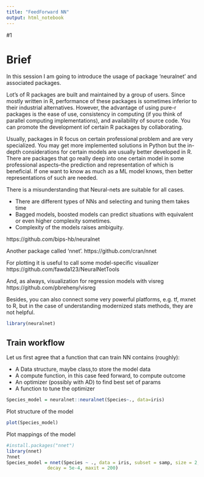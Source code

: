 ---
title: "FeedForward NN"
output: html_notebook
---

#1

# Brief

In this session I am going to introduce the usage of package 'neuralnet' and associated packages.

Lot's of R packages are built and maintained by a group of users. Since mostly written in R, performance of these packages is sometimes inferior to their industrial alternatives. However, the advantage of using pure-r packages is the ease of use, consistency in computing (if you think of parallel computing implementations), and availability of source code. You can promote the development iof certain R packages by collaborating.

Usually, packages in R focus on certain professional problem and are very specialized. You may get more implemented solutions in Python but the in-depth considerations for certain models are usually better developed in R. There are packages that go really deep into one certain model in some professional aspects--the prediction and representation of which is beneficial. If one want to know as much as a ML model knows, then better representations of such are needed.

There is a misunderstanding that Neural-nets are suitable for all cases.

 - There are different types of NNs and selecting and tuning them takes time
 - Bagged models, boosted models can predict situations with equivalent or even higher complexity sometimes.
 - Complexity of the models raises ambiguity.
 

https://github.com/bips-hb/neuralnet

Another package called 'nnet'.
https://github.com/cran/nnet

For plotting it is useful to call some model-specific visualizer
https://github.com/fawda123/NeuralNetTools

And, as always, visualization for regression models with visreg
https://github.com/pbreheny/visreg



Besides, you can also connect some very powerful platforms, e.g. tf, mxnet to R, but in the case of understanding modernized stats methods, they are not helpful.

 
```{r loadPkg}
library(neuralnet)


```
 
## Train workflow

Let us first agree that a function that can train NN contains (roughly):

 - A Data structure, maybe class,to store the model data
 - A compute function, in this case feed forward, to compute outcome
 - An optimizer (possibly with AD) to find best set of params
 - A function to tune the optimizer
 
 
```{r}
Species_model = neuralnet::neuralnet(Species~., data=iris)
```

Plot structure of the model

```{r}
plot(Species_model)
```

Plot mappings of the model

```{r}
#install.packages("nnet")
library(nnet)
?nnet
Species_model = nnet(Species ~ ., data = iris, subset = samp, size = 2, rang = 0.1,
               decay = 5e-4, maxit = 200)

```

